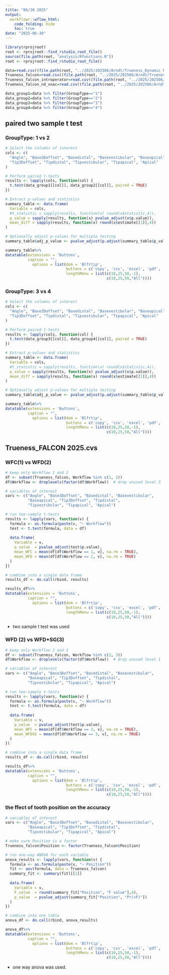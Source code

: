 ```yaml
---
title: "06/30 2025"
output:
  workflowr::wflow_html:
    code_folding: hide
    toc: true
date: "2025-06-30"
---
```




```r
library(rprojroot)
root <- rprojroot::find_rstudio_root_file()
source(file.path(root, "analysis/Rfunctions.R"))
root <- rprojroot::find_rstudio_root_file()
```






```r
data=read.csv((file.path(root, "../2025/202506/Arndt/Trueness_Dynamic Navigation Implant Insertion.csv")), header=T)
Trueness_falcon=read.csv((file.path(root, "../2025/202506/Arndt/Trueness_FALCON 2025.csv")), header=T)
Trueness_falcon_introperator=read.csv((file.path(root, "../2025/202506/Arndt/Trueness_FALCON Intraoperator 2025.csv")), header=T)
Trueness_falcon_nd_xnac=read.csv((file.path(root, "../2025/202506/Arndt/Trueness_Falcon vs ND vs XNac.csv")), header=T)
```







```r
data_group1=data %>% filter(GroupType=="1")
data_group2=data %>% filter(GroupType=="2")
data_group3=data %>% filter(GroupType=="3")
data_group4=data %>% filter(GroupType=="4")
```


## paired two sample  t test


### GroupType: 1 vs 2

```r
# Select the columns of interest
cols <- c(
  "Angle", "Base3Doffset", "Basedistal", "Basevestibular", "Baseapical",
  "Tip3Doffset", "Tipdistal", "Tipvestibular", "Tipapical", "Apical"
)

# Perform paired t-tests
results <- lapply(cols, function(col) {
  t.test(data_group1[[col]], data_group2[[col]], paired = TRUE)
})

# Extract p-values and statistics
summary_table <- data.frame(
  Variable = cols,
  #t_statistic = sapply(results, function(x) round(x$statistic,4)),
  p_value = sapply(results, function(x) pvalue_adjust(x$p.value)),
  mean_diff = sapply(results, function(x) round(x$estimate[[1]],4))
)

# Optionally adjust p-values for multiple testing
summary_table$adj_p_value <- pvalue_adjust(p.adjust(summary_table$p_value, method = "BH"))

summary_table%>%
datatable(extensions = 'Buttons',
          caption = "",
            options = list(dom = 'Blfrtip',
                           buttons = c('copy', 'csv', 'excel', 'pdf', 'print'),
                           lengthMenu = list(c(10,25,50,-1),
                                             c(10,25,50,"All"))))
```



### GroupType: 3 vs 4

```r
# Select the columns of interest
cols <- c(
  "Angle", "Base3Doffset", "Basedistal", "Basevestibular", "Baseapical",
  "Tip3Doffset", "Tipdistal", "Tipvestibular", "Tipapical", "Apical"
)

# Perform paired t-tests
results <- lapply(cols, function(col) {
  t.test(data_group3[[col]], data_group4[[col]], paired = TRUE)
})

# Extract p-values and statistics
summary_table <- data.frame(
  Variable = cols,
  #t_statistic = sapply(results, function(x) round(x$statistic,4)),
  p_value = sapply(results, function(x) pvalue_adjust(x$p.value)),
  mean_diff = sapply(results, function(x) round(x$estimate[[1]],4))
)

# Optionally adjust p-values for multiple testing
summary_table$adj_p_value <- pvalue_adjust(p.adjust(summary_table$p_value, method = "BH"))

summary_table%>%
datatable(extensions = 'Buttons',
          caption = "",
            options = list(dom = 'Blfrtip',
                           buttons = c('copy', 'csv', 'excel', 'pdf', 'print'),
                           lengthMenu = list(c(10,25,50,-1),
                                             c(10,25,50,"All"))))
```




## Trueness_FALCON 2025.cvs

### WFC(1) vs WFD(2) 


```r
# keep only Workflow 1 and 2
df <- subset(Trueness_falcon, Workflow %in% c(1, 2))
df$Workflow <- droplevels(factor(df$Workflow))  # drop unused level 3

# variables of interest
vars <- c("Angle", "Base3Doffset", "Basedistal", "Basevestibular", 
          "Baseapical", "Tip3Doffset", "Tipdistal", 
          "Tipvestibular", "Tipapical", "Apical")

# run two-sample t-tests
results <- lapply(vars, function(v) {
  formula <- as.formula(paste(v, "~ Workflow"))
  test <- t.test(formula, data = df)
  
  data.frame(
    Variable = v,
    p_value  = pvalue_adjust(test$p.value),
    mean_WFC = mean(df[df$Workflow == 1, v], na.rm = TRUE),
    mean_WFD = mean(df[df$Workflow == 2, v], na.rm = TRUE)
  )
})

# combine into a single data frame
results_df <- do.call(rbind, results)

results_df%>%
datatable(extensions = 'Buttons',
          caption = "",
            options = list(dom = 'Blfrtip',
                           buttons = c('copy', 'csv', 'excel', 'pdf', 'print'),
                           lengthMenu = list(c(10,25,50,-1),
                                             c(10,25,50,"All"))))


```

* two sample t test was used 




### WFD (2) vs WFD+SG(3) 


```r
# keep only Workflow 2 and 3
df <- subset(Trueness_falcon, Workflow %in% c(2, 3))
df$Workflow <- droplevels(factor(df$Workflow))  # drop unused level 1

# variables of interest
vars <- c("Angle", "Base3Doffset", "Basedistal", "Basevestibular", 
          "Baseapical", "Tip3Doffset", "Tipdistal", 
          "Tipvestibular", "Tipapical", "Apical")

# run two-sample t-tests
results <- lapply(vars, function(v) {
  formula <- as.formula(paste(v, "~ Workflow"))
  test <- t.test(formula, data = df)
  
  data.frame(
    Variable = v,
    p_value  = pvalue_adjust(test$p.value),
    mean_WFC = mean(df[df$Workflow == 2, v], na.rm = TRUE),
    mean_WFDSG = mean(df[df$Workflow == 3, v], na.rm = TRUE)
  )
})

# combine into a single data frame
results_df <- do.call(rbind, results)

results_df%>%
datatable(extensions = 'Buttons',
          caption = "",
            options = list(dom = 'Blfrtip',
                           buttons = c('copy', 'csv', 'excel', 'pdf', 'print'),
                           lengthMenu = list(c(10,25,50,-1),
                                             c(10,25,50,"All"))))


```


### the ffect of tooth position on the accuracy


```r
# variables of interest
vars <- c("Angle", "Base3Doffset", "Basedistal", "Basevestibular", 
          "Baseapical", "Tip3Doffset", "Tipdistal", 
          "Tipvestibular", "Tipapical", "Apical")

# make sure Position is a factor
Trueness_falcon$Position <- factor(Trueness_falcon$Position)

# run one-way ANOVA for each variable
anova_results <- lapply(vars, function(v) {
  formula <- as.formula(paste(v, "~ Position"))
  fit <- aov(formula, data = Trueness_falcon)
  summary_fit <- summary(fit)[[1]]
  
  data.frame(
    Variable = v,
    F_value  = round(summary_fit["Position", "F value"],4), 
    p_value  = pvalue_adjust(summary_fit["Position", "Pr(>F)"])
  )
})

# combine into one table
anova_df <- do.call(rbind, anova_results)

anova_df%>%
datatable(extensions = 'Buttons',
          caption = "",
            options = list(dom = 'Blfrtip',
                           buttons = c('copy', 'csv', 'excel', 'pdf', 'print'),
                           lengthMenu = list(c(10,25,50,-1),
                                             c(10,25,50,"All"))))


```

* one way anova was used. 




